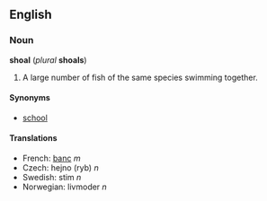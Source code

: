 ==English==
===Noun===
'''shoal''' (''plural'' '''shoals''')

#A large number of fish of the same species swimming together.

====Synonyms====
*[[school]]

====Translations====
*French: [[banc]] ''m''
*Czech: hejno (ryb) ''n''
*Swedish: stim ''n''
*Norwegian: livmoder ''n''